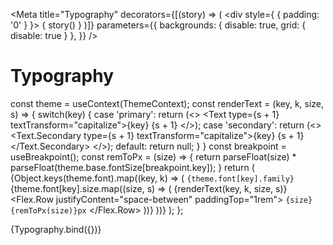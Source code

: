 
<Meta
  title="Typography"
  decorators={[(story) => (
    <div style={ { padding: '0' } }>
      { story() }
    </div>
  )]}
  parameters={{
    backgrounds: { disable: true, grid: { disable: true } },
  }}
/>

# Typography

  const theme = useContext(ThemeContext);
  const renderText = (key, k, size, s) => {
    switch(key) {
      case 'primary':
        return (<>
          <Text type={s + 1} textTransform="capitalize">{key} {s + 1}</Text>
        </>);
        case 'secondary':
          return (<>
          <Text.Secondary type={s + 1} textTransform="capitalize">{key} {s + 1}</Text.Secondary>
        </>);
        default:
        return null;
    }
  }
  const breakpoint = useBreakpoint();
  const remToPx = (size) => {
    return parseFloat(size) * parseFloat(theme.base.fontSize[breakpoint.key]);
  }
  return (
    <Container padding="3rem 0">
      {Object.keys(theme.font).map((key, k) => (
        <Box key={k} paddingBottom="3rem">
          <Code>{theme.font[key].family}</Code>
          {theme.font[key].size.map((size, s) => (
            <List key={s}>
              {renderText(key, k, size, s)}
              <Flex.Row justifyContent="space-between" paddingTop="1rem">
                <Code>{size}</Code>
                <Code>{remToPx(size)}px</Code>
              </Flex.Row>
            </List>
          ))}
        </Box>
      ))}
    </Container>
  );
};

<Canvas>
  <Story name="Typography">
    {Typography.bind({})}
  </Story>
</Canvas>
